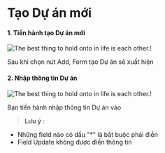 # Tạo Dự án mới

#### 1. Tiến hành tạo Dự án mới

![The best thing to hold onto in life is each other.!](https://raw.githubusercontent.com/tuan2099/Images/main/Screenshot_43.png)

Sau khi chọn nút Add, Form tạo Dự án sẽ xuất hiện

#### 2. Nhập thông tin Dự án

![The best thing to hold onto in life is each other.!](https://raw.githubusercontent.com/tuan2099/Images/main/Screenshot_44.png)

Bạn tiến hành nhập thông tin Dự án vào

> **Lưu ý** :

- Những field nào có dấu "\*" là bắt buộc phải điền
- Field Update không được điền thông tin
